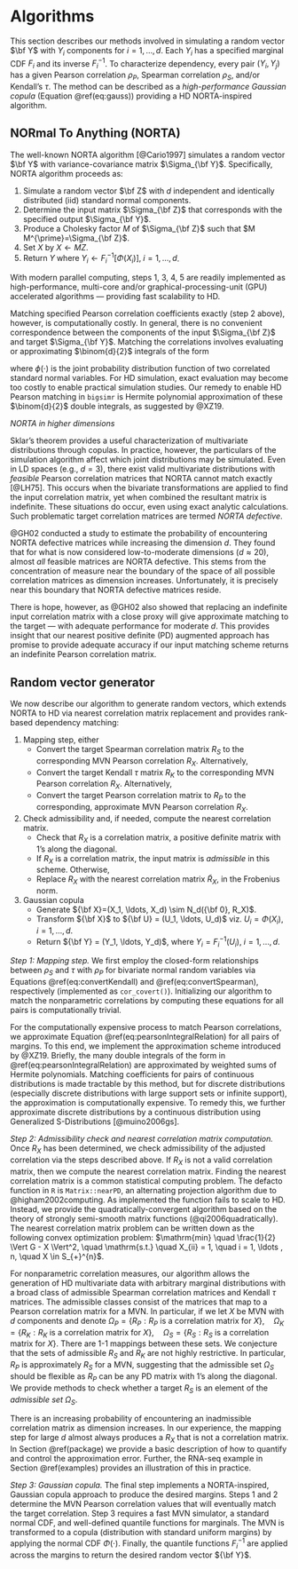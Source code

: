 # Algorithms {#algorithms}

This section describes our methods involved in simulating a random vector $\bf Y$ with $Y_i$ components for $i=1,\ldots,d$. Each $Y_i$ has a specified marginal CDF $F_i$ and its inverse $F^{-1}_i$. To characterize dependency, every pair $(Y_i, Y_j)$ has a given Pearson correlation $\rho_P$, Spearman correlation $\rho_S$, and/or Kendall's $\tau$. The method can be described as a *high-performance Gaussian copula* (Equation \@ref(eq:gauss)) providing a HD NORTA-inspired algorithm.

## NORmal To Anything (NORTA)


The well-known NORTA algorithm [@Cario1997] simulates a random vector $\bf Y$ with variance-covariance matrix $\Sigma_{\bf Y}$. Specifically, NORTA algorithm proceeds as:

\setstretch{1.5}

1. Simulate a random vector $\bf Z$ with $d$ independent and identically distributed (iid) standard normal components.
2. Determine the input matrix $\Sigma_{\bf Z}$ that corresponds with the specified output $\Sigma_{\bf Y}$.
3. Produce a Cholesky factor $M$ of $\Sigma_{\bf Z}$ such that $M M^{\prime}=\Sigma_{\bf Z}$.
4. Set $X$ by $X \gets MZ$.
5. $\text{Return} \; Y \; \text{where} \; Y_i \gets F_i^{-1}[\Phi(X_i)], \; i=1,...,d$.

\setstretch{2.0}

With modern parallel computing, steps 1, 3, 4, 5 are readily implemented as high-performance, multi-core and/or graphical-processing-unit (GPU) accelerated algorithms --- providing fast scalability to HD.


Matching specified Pearson correlation coefficients exactly (step 2 above), however, is computationally costly. In general, there is no convenient correspondence between the components of the input $\Sigma_{\bf Z}$ and target $\Sigma_{\bf Y}$. Matching the correlations involves evaluating or approximating $\binom{d}{2}$ integrals of the form 


\begin{equation}
    \mathrm{E}\left[Y_i Y_j\right] = \int_{-\infty}^{\infty} \int_{-\infty}^{\infty} F_i^{-1}\left[\Phi(z_i)\right] F_j^{-1}\left[\Phi(z_j)\right] \phi(z_i, z_j, \rho_z) dz_i dz_j,
    \label{eq:pearsonIntegralRelation}
\end{equation}


where $\phi(\cdot)$ is the joint probability distribution function of two correlated standard normal variables. For HD simulation, exact evaluation may become too costly to enable practical simulation studies. Our remedy to enable HD Pearson matching in `bigsimr` is Hermite polynomial approximation of these $\binom{d}{2}$ double integrals, as suggested by @XZ19.

*NORTA in higher dimensions*

Sklar's theorem provides a useful characterization of multivariate distributions through copulas. In practice, however, the particulars of the simulation algorithm affect which joint distributions may be simulated. Even in LD spaces (e.g., $d=3$), there exist valid multivariate distributions with *feasible* Pearson correlation matrices that NORTA cannot match exactly [@LH75]. This occurs when the bivariate transformations are applied to find the input correlation matrix, yet when combined the resultant matrix is indefinite. These situations do occur, even using exact analytic calculations. Such problematic target correlation matrices are termed *NORTA defective*.

@GH02 conducted a study to estimate the probability of encountering NORTA defective matrices while increasing the dimension $d$. They found that for what is now considered low-to-moderate dimensions ($d \approx 20$), almost *all* feasible matrices are NORTA defective. This stems from the concentration of measure near the boundary of the space of all possible correlation matrices as dimension increases. Unfortunately, it is precisely near this boundary that NORTA defective matrices reside.

There is hope, however, as @GH02 also showed that replacing an indefinite input correlation matrix with a close proxy will give approximate matching to the target --- with adequate performance for moderate $d$. This provides insight that our nearest positive definite (PD) augmented approach has promise to provide adequate accuracy if our input matching scheme returns an indefinite Pearson correlation matrix.

## Random vector generator {#rand-vec-gen}

We now describe our algorithm to generate random vectors, which extends NORTA to HD via nearest correlation matrix replacement and provides rank-based dependency matching:

\setstretch{1.5}

1. Mapping step, either
    * Convert the target Spearman correlation matrix $R_S$ to the corresponding MVN Pearson correlation $R_X$. Alternatively,
    * Convert the target Kendall $\tau$ matrix $R_K$ to the corresponding MVN Pearson correlation $R_X$. Alternatively,
    * Convert the target Pearson correlation matrix to $R_P$ to the corresponding, approximate MVN Pearson correlation $R_X$.
2. Check admissibility and, if needed, compute the nearest correlation matrix.
    * Check that $R_X$ is a correlation matrix, a positive definite matrix with 1's along the diagonal.
    * If $R_X$ is a correlation matrix, the input matrix is *admissible* in this scheme. Otherwise,
    * Replace $R_X$ with the nearest correlation matrix $\tilde{R}_X$, in the Frobenius norm.
3. Gaussian copula
    * Generate ${\bf X}=(X_1, \ldots, X_d) \sim N_d({\bf 0}, R_X)$.
    * Transform ${\bf X}$ to ${\bf U} = (U_1, \ldots,  U_d)$ viz. $U_i=\Phi(X_i)$, $i=1, \ldots, d$.
    * Return ${\bf Y}  = (Y_1, \ldots,  Y_d)$, where $Y_i=F_i^{-1}(U_i)$, $i=1, \ldots, d$.

*Step 1: Mapping step.* We first employ the closed-form relationships between $\rho_S$ and $\tau$ with $\rho_P$ for bivariate normal random variables via Equations \@ref(eq:convertKendall) and \@ref(eq:convertSpearman), respectively (implemented as `cor_covert()`). Initializing our algorithm to match the nonparametric correlations by computing these equations for all pairs is computationally trivial. 

For the computationally expensive process to match Pearson correlations, we approximate Equation \@ref(eq:pearsonIntegralRelation) for all pairs of margins. To this end, we implement the approximation scheme introduced by @XZ19. Briefly, the many double integrals of the form in \@ref(eq:pearsonIntegralRelation) are approximated by weighted sums of Hermite polynomials. Matching coefficients for pairs of continuous distributions is made tractable by this method, but for discrete distributions (especially discrete distributions with large support sets or infinite support), the approximation is computationally expensive. To remedy this, we further approximate discrete distributions by a continuous distribution using Generalized S-Distributions [@muino2006gs].

*Step 2: Admissibility check and nearest correlation matrix computation.* Once $R_X$ has been determined, we check admissibility of the adjusted correlation via the steps described above. If $R_X$ is not a valid correlation matrix, then we compute the nearest correlation matrix. Finding the nearest correlation matrix is a common statistical computing problem. The defacto function in `R` is `Matrix::nearPD`, an alternating projection algorithm due to @higham2002computing. As implemented the function fails to scale to HD. Instead, we provide the quadratically-convergent algorithm based on the theory of strongly semi-smooth matrix functions (@qi2006quadratically). The nearest correlation matrix problem can be written down as the following convex optimization problem:  $\mathrm{min} \quad \frac{1}{2} \Vert G - X \Vert^2, \quad \mathrm{s.t.} \quad X_{ii} = 1, \quad i = 1, \ldots , n, \quad X \in S_{+}^{n}$.

For nonparametric correlation measures, our algorithm allows the generation of HD multivariate data with arbitrary marginal distributions with a broad class of admissible Spearman correlation matrices and Kendall $\tau$ matrices. The admissible classes consist of the matrices that map to a Pearson correlation matrix for a MVN. In particular, if we let $X$ be MVN with $d$ components and denote $\Omega_P = \{ R_P : R_P \textrm{ is a correlation matrix for } X \}, \quad \Omega_K = \{ R_K : R_K \textrm{ is a correlation matrix for } X \}, \quad \Omega_S = \{ R_S : R_S \textrm{ is a correlation matrix for } X \}$. There are 1-1 mappings between these sets. We conjecture that the sets of admissible $R_S$ and $R_K$ are not highly restrictive. In particular, $R_P$ is approximately $R_S$ for a MVN, suggesting that the admissible set $\Omega_S$ should be flexible as $R_P$ can be any PD matrix with 1's along the diagonal. We provide methods to check whether a target $R_S$ is an element of the *admissible set* $\Omega_S$.

There is an increasing probability of encountering an inadmissible correlation matrix as dimension increases. In our experience, the mapping step for large $d$ almost always produces a $R_X$ that is not a correlation matrix. In Section \@ref(package) we provide a basic description of how to quantify and control the approximation error. Further, the RNA-seq example in Section \@ref(examples) provides an illustration of this in practice.

*Step 3: Gaussian copula.* The final step implements a NORTA-inspired, Gaussian copula approach to produce the desired margins. Steps 1 and 2 determine the MVN Pearson correlation values that will eventually match the target correlation. Step 3 requires a fast MVN simulator, a standard normal CDF, and well-defined quantile functions for marginals. The MVN is transformed to a copula (distribution with standard uniform margins) by applying the normal CDF $\Phi(\cdot)$. Finally, the quantile functions $F_i^{-1}$ are applied across the margins to return the desired random vector ${\bf Y}$.
